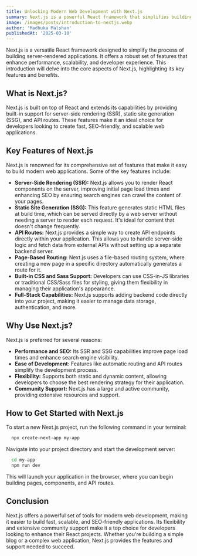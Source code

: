 ```yaml
---
title: Unlocking Modern Web Development with Next.js
summary: Next.js is a powerful React framework that simplifies building server-rendered applications. This post explores its core features and benefits.
image: /images/posts/introduction-to-nextjs.webp
author: 'Madhuka Malshan'
publishedAt: '2025-03-10'
---
```


Next.js is a versatile React framework designed to simplify the process of building server-rendered applications. It offers a robust set of features that enhance performance, scalability, and developer experience. This introduction will delve into the core aspects of Next.js, highlighting its key features and benefits.

## What is Next.js?
Next.js is built on top of React and extends its capabilities by providing built-in support for server-side rendering (SSR), static site generation (SSG), and API routes. These features make it an ideal choice for developers looking to create fast, SEO-friendly, and scalable web applications.

## Key Features of Next.js

Next.js is renowned for its comprehensive set of features that make it easy to build modern web applications. Some of the key features include:

- **Server-Side Rendering (SSR):** Next.js allows you to render React components on the server, improving initial page load times and enhancing SEO by ensuring search engines can crawl the content of your pages.
- **Static Site Generation (SSG):** This feature generates static HTML files at build time, which can be served directly by a web server without needing a server to render each request. It's ideal for content that doesn't change frequently.
- **API Routes:** Next.js provides a simple way to create API endpoints directly within your application. This allows you to handle server-side logic and fetch data from external APIs without setting up a separate backend server.
- **Page-Based Routing:** Next.js uses a file-based routing system, where creating a new page in a specific directory automatically generates a route for it.
- **Built-in CSS and Sass Support:** Developers can use CSS-in-JS libraries or traditional CSS/Sass files for styling, giving them flexibility in managing their application's appearance.
- **Full-Stack Capabilities:** Next.js supports adding backend code directly into your project, making it easier to manage data storage, authentication, and more.

## Why Use Next.js?

Next.js is preferred for several reasons:

- **Performance and SEO:** Its SSR and SSG capabilities improve page load times and enhance search engine visibility.
- **Ease of Development:** Features like automatic routing and API routes simplify the development process.
- **Flexibility:** Supports both static and dynamic content, allowing developers to choose the best rendering strategy for their application.
- **Community Support:** Next.js has a large and active community, providing extensive resources and support.

## How to Get Started with Next.js

To start a new Next.js project, run the following command in your terminal:
```bash
  npx create-next-app my-app
```
Navigate into your project directory and start the development server:
```bash
  cd my-app
  npm run dev
```
This will launch your application in the browser, where you can begin building pages, components, and API routes.

## Conclusion

Next.js offers a powerful set of tools for modern web development, making it easier to build fast, scalable, and SEO-friendly applications. Its flexibility and extensive community support make it a top choice for developers looking to enhance their React projects. Whether you're building a simple blog or a complex web application, Next.js provides the features and support needed to succeed.



